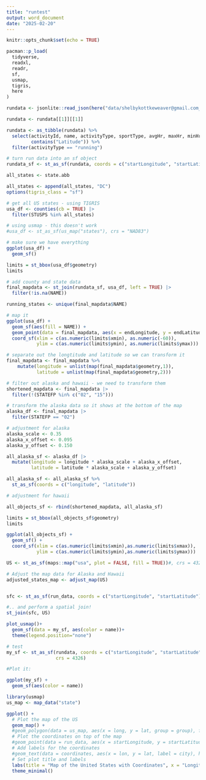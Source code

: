 ```yaml
---
title: "runtest"
output: word_document
date: "2025-02-20"
---
```


```r
knitr::opts_chunk$set(echo = TRUE)
```

```r
pacman::p_load(
  tidyverse,
  readxl,
  readr,
  sf,
  usmap,
  tigris,
  here
)

```

```r

rundata <- jsonlite::read_json(here("data/shelbykottkeweaver@gmail.com_0_summarizedActivities.json"), simplifyVector = TRUE)

rundata <- rundata[[1]][[1]]

rundata <- as_tibble(rundata) %>% 
  select(activityId, name, activityType, sportType, avgHr, maxHr, minHr, steps, calories, contains("Longitude"),
         contains("Latitude")) %>% 
  filter(activityType == "running") 

# turn run data into an sf object
rundata_sf <- st_as_sf(rundata, coords = c("startLongitude", "startLatitude"), crs = "NAD83")#, crs = 4326)

```

```r
all_states <- state.abb

all_states <- append(all_states, "DC")
options(tigris_class = "sf")

# get all US states - using TIGRIS
usa_df <- counties(cb = TRUE) |> 
  filter(STUSPS %in% all_states)

# using usmap - this doesn't work
#usa_df <- st_as_sf(us_map("states"), crs = "NAD83")

# make sure we have everything
ggplot(usa_df) +
  geom_sf()

limits = st_bbox(usa_df$geometry)
limits

```

```r
# add county and state data
final_mapdata <- st_join(rundata_sf, usa_df, left = TRUE) |> 
  filter(!is.na(NAME))

running_states <- unique(final_mapdata$NAME)

# map it
ggplot(usa_df) +
  geom_sf(aes(fill = NAME)) +
  geom_point(data = final_mapdata, aes(x = endLongitude, y = endLatitude, color = NAME))+
  coord_sf(xlim = c(as.numeric(limits$xmin), as.numeric(-60)), 
           ylim = c(as.numeric(limits$ymin), as.numeric(limits$ymax)))
```

```r
# separate out the longtitude and latitude so we can transform it
final_mapdata <- final_mapdata %>%
    mutate(longitude = unlist(map(final_mapdata$geometry,1)),
           latitude = unlist(map(final_mapdata$geometry,2)))

# filter out alaska and hawaii - we need to transform them
shortened_mapdata <- final_mapdata |> 
  filter(!(STATEFP %in% c("02", "15")))

# transform the alaska data so it shows at the bottom of the map
alaska_df <- final_mapdata |> 
  filter(STATEFP == "02")

# adjustment for alaska
alaska_scale <- 0.35
alaska_x_offset <- 0.095
alaska_y_offset <- 0.150

all_alaska_sf <- alaska_df |>
  mutate(longitude = longitude * alaska_scale + alaska_x_offset,
         latitude = latitude * alaska_scale + alaska_y_offset)

all_alaska_sf <- all_alaska_sf %>%
  st_as_sf(coords = c("longitude", "latitude"))

# adjustment for hawaii

all_objects_sf <- rbind(shortened_mapdata, all_alaska_sf)


```


```r
limits = st_bbox(all_objects_sf$geometry)
limits

ggplot(all_objects_sf) +
  geom_sf() +
  coord_sf(xlim = c(as.numeric(limits$xmin),as.numeric(limits$xmax)), 
           ylim = c(as.numeric(limits$ymin),as.numeric(limits$ymax)))

```


```r
US <- st_as_sf(maps::map("usa", plot = FALSE, fill = TRUE))#, crs = 4326)

# Adjust the map data for Alaska and Hawaii
adjusted_states_map <- adjust_map(US)


sfc <- st_as_sf(run_data, coords = c("startLongitude", "startLatitude"), crs = 4326)

#.. and perform a spatial join!
st_join(sfc, US)

plot_usmap()+
  geom_sf(data = my_sf, aes(color = name))+
  theme(legend.position="none")

# test
my_sf <- st_as_sf(rundata, coords = c("startLongitude", "startLatitude"),
                  crs = 4326)

#Plot it:

ggplot(my_sf) + 
  geom_sf(aes(color = name))

```


```r

library(usmap)
us_map <- map_data("state")

ggplot() +
  # Plot the map of the US
  geom_map() +
  #geom_polygon(data = us_map, aes(x = long, y = lat, group = group), fill = "lightblue", color = "black") +
  # Plot the coordinates on top of the map
  #geom_point(data = run_data, aes(x = startLongitude, y = startLatitude), color = "red", size = 3) +
  # Add labels for the coordinates
  #geom_text(data = coordinates, aes(x = lon, y = lat, label = city), hjust = -0.1, vjust = -0.1) +
  # Set plot title and labels
  labs(title = "Map of the United States with Coordinates", x = "Longitude", y = "Latitude") +
  theme_minimal()

```





